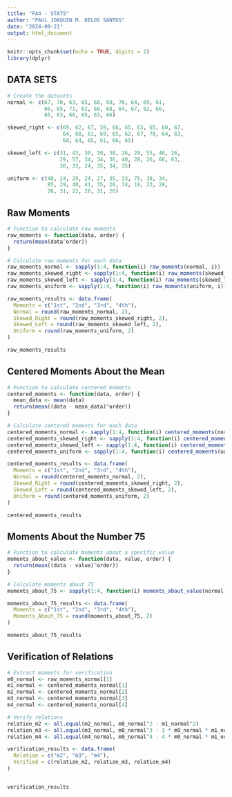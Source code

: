 ```yaml
---
title: "FA4 - STATS"
author: "PAUL JOAQUIN M. DELOS SANTOS"
date: "2024-09-21"
output: html_document
---
```


```r
knitr::opts_chunk$set(echo = TRUE, digits = 2)
library(dplyr)

```

## DATA SETS

```r
# Create the datasets
normal <- c(67, 70, 63, 65, 68, 60, 70, 64, 69, 61,
            66, 65, 71, 62, 66, 68, 64, 67, 62, 66,
            65, 63, 66, 65, 63, 66)

skewed_right <- c(69, 62, 67, 59, 66, 65, 63, 65, 60, 67,
                  64, 68, 61, 69, 65, 62, 67, 70, 64, 63,
                  68, 64, 65, 61, 66, 65)

skewed_left <- c(31, 43, 30, 30, 38, 26, 29, 55, 46, 26,
                 29, 57, 34, 34, 36, 40, 28, 26, 66, 63,
                 30, 33, 24, 35, 34, 35)

uniform <- c(40, 24, 29, 24, 27, 35, 33, 75, 38, 34,
             85, 29, 40, 41, 35, 26, 34, 19, 23, 28,
             26, 31, 22, 28, 31, 26)

```




## Raw Moments 

```r
# Function to calculate raw moments
raw_moments <- function(data, order) {
  return(mean(data^order))
}

# Calculate raw moments for each data
raw_moments_normal <- sapply(1:4, function(i) raw_moments(normal, i))
raw_moments_skewed_right <- sapply(1:4, function(i) raw_moments(skewed_right, i))
raw_moments_skewed_left <- sapply(1:4, function(i) raw_moments(skewed_left, i))
raw_moments_uniform <- sapply(1:4, function(i) raw_moments(uniform, i))

raw_moments_results <- data.frame(
  Moments = c("1st", "2nd", "3rd", "4th"),
  Normal = round(raw_moments_normal, 2),
  Skewed_Right = round(raw_moments_skewed_right, 2),
  Skewed_Left = round(raw_moments_skewed_left, 2),
  Uniform = round(raw_moments_uniform, 2)
)

raw_moments_results


```


## Centered Moments About the Mean

```r
# Function to calculate centered moments
centered_moments <- function(data, order) {
  mean_data <- mean(data)
  return(mean((data - mean_data)^order))
}

# Calculate centered moments for each data
centered_moments_normal <- sapply(1:4, function(i) centered_moments(normal, i))
centered_moments_skewed_right <- sapply(1:4, function(i) centered_moments(skewed_right, i))
centered_moments_skewed_left <- sapply(1:4, function(i) centered_moments(skewed_left, i))
centered_moments_uniform <- sapply(1:4, function(i) centered_moments(uniform, i))

centered_moments_results <- data.frame(
  Moments = c("1st", "2nd", "3rd", "4th"),
  Normal = round(centered_moments_normal, 2),
  Skewed_Right = round(centered_moments_skewed_right, 2),
  Skewed_Left = round(centered_moments_skewed_left, 2),
  Uniform = round(centered_moments_uniform, 2)
)

centered_moments_results

```

## Moments About the Number 75


```r
# Function to calculate moments about a specific value
moments_about_value <- function(data, value, order) {
  return(mean((data - value)^order))
}

# Calculate moments about 75
moments_about_75 <- sapply(1:4, function(i) moments_about_value(normal, 75, i))

moments_about_75_results <- data.frame(
  Moments = c("1st", "2nd", "3rd", "4th"),
  Moments_About_75 = round(moments_about_75, 2)
)

moments_about_75_results


```

## Verification of Relations


```r
# Extract moments for verification
m0_normal <- raw_moments_normal[1]
m1_normal <- centered_moments_normal[1]
m2_normal <- centered_moments_normal[2]
m3_normal <- centered_moments_normal[3]
m4_normal <- centered_moments_normal[4]

# Verify relations
relation_m2 <- all.equal(m2_normal, m0_normal^2 - m1_normal^2)
relation_m3 <- all.equal(m3_normal, m0_normal^3 - 3 * m0_normal * m1_normal * m2_normal + 2 * m1_normal^3)
relation_m4 <- all.equal(m4_normal, m0_normal^4 - 4 * m0_normal * m1_normal * m3_normal + 6 * m1_normal^2 * m2_normal - 3 * m1_normal^4)

verification_results <- data.frame(
  Relation = c("m2", "m3", "m4"),
  Verified = c(relation_m2, relation_m3, relation_m4)
)


verification_results


```
